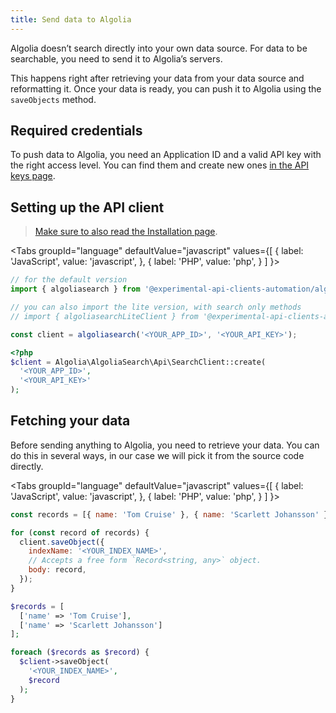 ```yaml
---
title: Send data to Algolia
---
```



Algolia doesn’t search directly into your own data source. For data to be searchable, you need to send it to Algolia’s servers.

This happens right after retrieving your data from your data source and reformatting it. Once your data is ready, you can push it to Algolia using the `saveObjects` method.

## Required credentials

To push data to Algolia, you need an Application ID and a valid API key with the right access level. You can find them and create new ones [in the API keys page](https://www.algolia.com/account/api-keys/all?applicationId=QPBQ67WNIG).

## Setting up the API client

> [Make sure to also read the Installation page](/docs/clients/installation).

<Tabs
  groupId="language"
  defaultValue="javascript"
  values={[
    { label: 'JavaScript', value: 'javascript', },
    { label: 'PHP', value: 'php', }
  ]
}>
<TabItem value="javascript">

```js
// for the default version
import { algoliasearch } from '@experimental-api-clients-automation/algoliasearch';

// you can also import the lite version, with search only methods
// import { algoliasearchLiteClient } from '@experimental-api-clients-automation/algoliasearch-lite';

const client = algoliasearch('<YOUR_APP_ID>', '<YOUR_API_KEY>');
```

</TabItem>
<TabItem value="php">

```php
<?php
$client = Algolia\AlgoliaSearch\Api\SearchClient::create(
  '<YOUR_APP_ID>',
  '<YOUR_API_KEY>'
);
```

</TabItem>
</Tabs>

## Fetching your data

Before sending anything to Algolia, you need to retrieve your data. You can do this in several ways, in our case we will pick it from the source code directly.

<Tabs
  groupId="language"
  defaultValue="javascript"
  values={[
    { label: 'JavaScript', value: 'javascript', },
    { label: 'PHP', value: 'php', }
  ]
}>
<TabItem value="javascript">

```js
const records = [{ name: 'Tom Cruise' }, { name: 'Scarlett Johansson' }];

for (const record of records) {
  client.saveObject({
    indexName: '<YOUR_INDEX_NAME>',
    // Accepts a free form `Record<string, any>` object.
    body: record,
  });
}
```

</TabItem>
<TabItem value="php">

```php
$records = [
  ['name' => 'Tom Cruise'],
  ['name' => 'Scarlett Johansson']
];

foreach ($records as $record) {
  $client->saveObject(
    '<YOUR_INDEX_NAME>',
    $record
  );
}
```

</TabItem>
</Tabs>
